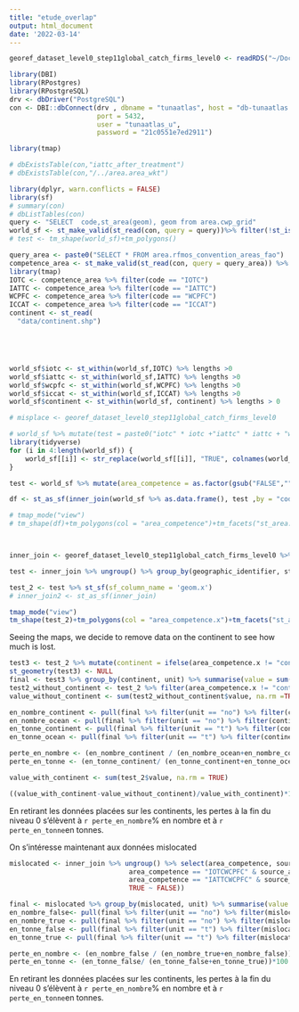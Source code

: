 ```yaml
---
title: "etude_overlap"
output: html_document
date: '2022-03-14'
---
```


```r
georef_dataset_level0_step11global_catch_firms_level0 <- readRDS("~/Documents/Tunaatlas_level1/data/Les7entites_finies/entities/global_catch_firms_level0/Rds/georef_dataset_level0_step11global_catch_firms_level0.rds")

library(DBI)
library(RPostgres)
library(RPostgreSQL)
drv <- dbDriver("PostgreSQL")      
con <- DBI::dbConnect(drv , dbname = "tunaatlas", host = "db-tunaatlas.d4science.org", 
                      port = 5432,
                      user = "tunaatlas_u",
                      password = "21c0551e7ed2911")

library(tmap)

# dbExistsTable(con,"iattc_after_treatment")
# dbExistsTable(con,"/../area.area_wkt")

library(dplyr, warn.conflicts = FALSE)
library(sf)
# summary(con)
# dbListTables(con)
query <- "SELECT  code,st_area(geom), geom from area.cwp_grid"
world_sf <- st_make_valid(st_read(con, query = query))%>% filter(!st_is_empty(.))
# test <- tm_shape(world_sf)+tm_polygons()

query_area <- paste0("SELECT * FROM area.rfmos_convention_areas_fao")
competence_area <- st_make_valid(st_read(con, query = query_area)) %>% filter(!st_is_empty(.))
library(tmap)
IOTC <- competence_area %>% filter(code == "IOTC")
IATTC <- competence_area %>% filter(code == "IATTC")
WCPFC <- competence_area %>% filter(code == "WCPFC")
ICCAT <- competence_area %>% filter(code == "ICCAT")
continent <- st_read(
  "data/continent.shp")





world_sf$iotc <- st_within(world_sf,IOTC) %>% lengths >0
world_sf$iattc <- st_within(world_sf,IATTC) %>% lengths >0
world_sf$wcpfc <- st_within(world_sf,WCPFC) %>% lengths >0
world_sf$iccat <- st_within(world_sf,ICCAT) %>% lengths >0
world_sf$continent <- st_within(world_sf, continent) %>% lengths > 0

# misplace <- georef_dataset_level0_step11global_catch_firms_level0

# world_sf %>% mutate(test = paste0("iotc" * iotc +"iattc" * iattc + "wcpfc"* wcpfc + "iccat" * iccat ))
library(tidyverse)
for (i in 4:length(world_sf)) {
    world_sf[[i]] <- str_replace(world_sf[[i]], "TRUE", colnames(world_sf)[i])
}

test <- world_sf %>% mutate(area_competence = as.factor(gsub("FALSE","",paste0(iotc, iattc, wcpfc, iccat, continent))))

df <- st_as_sf(inner_join(world_sf %>% as.data.frame(), test ,by = "code"))

# tmap_mode("view")
# tm_shape(df)+tm_polygons(col = "area_competence")+tm_facets("st_area.x")




```


```r

inner_join <- georef_dataset_level0_step11global_catch_firms_level0 %>% inner_join(df, by = c("geographic_identifier"="code"))

test <- inner_join %>% ungroup() %>% group_by(geographic_identifier, st_area.x, area_competence, unit) %>% summarise(value= sum(value, na.rm = TRUE))%>% distinct() %>% inner_join(df, by = c("geographic_identifier"="code")) %>% select(geographic_identifier, st_area.x.x, area_competence.x, value, geom.x, unit)

test_2 <- test %>% st_sf(sf_column_name = 'geom.x')
# inner_join2 <- st_as_sf(inner_join)

tmap_mode("view")
tm_shape(test_2)+tm_polygons(col = "area_competence.x")+tm_facets("st_area.x.x")

```


Seeing the maps, we decide to remove data on the continent to see how much is lost.

```r

test3 <- test_2 %>% mutate(continent = ifelse(area_competence.x != "continent", "ocean", "continent"))
st_geometry(test3) <- NULL
final <- test3 %>% group_by(continent, unit) %>% summarise(value = sum(value))
test2_without_continent <- test_2 %>% filter(area_competence.x != "continent")
value_without_continent <- sum(test2_without_continent$value, na.rm =TRUE)

en_nombre_continent <- pull(final %>% filter(unit == "no") %>% filter(continent == "continent"))
en_nombre_ocean <- pull(final %>% filter(unit == "no") %>% filter(continent == "ocean"))
en_tonne_continent <- pull(final %>% filter(unit == "t") %>% filter(continent == "continent"))
en_tonne_ocean <- pull(final %>% filter(unit == "t") %>% filter(continent == "ocean"))

perte_en_nombre <- (en_nombre_continent / (en_nombre_ocean+en_nombre_continent))*100
perte_en_tonne <- (en_tonne_continent/ (en_tonne_continent+en_tonne_ocean))*100

value_with_continent <- sum(test_2$value, na.rm = TRUE)

((value_with_continent-value_without_continent)/value_with_continent)*100
```

En retirant les données placées sur les continents, les pertes à la fin du niveau 0 s'élèvent à `r perte_en_nombre`% en nombre et à `r perte_en_tonne`en tonnes. 

On s'intéresse maintenant aux données mislocated

```r

mislocated <- inner_join %>% ungroup() %>% select(area_competence, source_authority, value, unit) %>% mutate(area_competence = toupper(area_competence)) %>%  mutate(mislocated = case_when(area_competence%in%c("IATTC", "ICCAT", "IOTC", "WCPFC") & area_competence == source_authority ~ TRUE,
                              area_competence == "IOTCWCPFC" & source_authority %in% c("IOTC", "WCPFC")  ~ TRUE,
                              area_competence == "IATTCWCPFC" & source_authority %in% c("IATTC", "WCPFC")  ~ TRUE, tolower(area_competence) == area_competence ~ TRUE,
                              TRUE ~ FALSE))

final <- mislocated %>% group_by(mislocated, unit) %>% summarise(value = sum(value))
en_nombre_false<- pull(final %>% filter(unit == "no") %>% filter(mislocated == FALSE))
en_nombre_true <- pull(final %>% filter(unit == "no") %>% filter(mislocated == TRUE))
en_tonne_false <- pull(final %>% filter(unit == "t") %>% filter(mislocated == FALSE))
en_tonne_true <- pull(final %>% filter(unit == "t") %>% filter(mislocated == TRUE))

perte_en_nombre <- (en_nombre_false / (en_nombre_true+en_nombre_false))*100
perte_en_tonne <- (en_tonne_false/ (en_tonne_false+en_tonne_true))*100


```

En retirant les données placées sur les continents, les pertes à la fin du niveau 0 s'élèvent à `r perte_en_nombre`% en nombre et à `r perte_en_tonne`en tonnes. 
